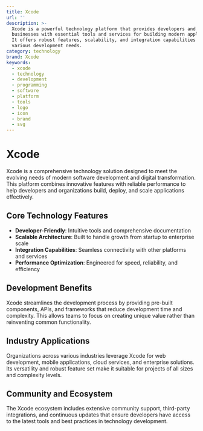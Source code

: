 ```yaml
---
title: Xcode
url: ''
description: >-
  Xcode is a powerful technology platform that provides developers and
  businesses with essential tools and services for building modern applications.
  It offers robust features, scalability, and integration capabilities for
  various development needs.
category: technology
brand: Xcode
keywords:
  - xcode
  - technology
  - development
  - programming
  - software
  - platform
  - tools
  - logo
  - icon
  - brand
  - svg
---
```


# Xcode

Xcode is a comprehensive technology solution designed to meet the evolving needs of modern software development and digital transformation. This platform combines innovative features with reliable performance to help developers and organizations build, deploy, and scale applications effectively.

## Core Technology Features

- **Developer-Friendly**: Intuitive tools and comprehensive documentation
- **Scalable Architecture**: Built to handle growth from startup to enterprise scale
- **Integration Capabilities**: Seamless connectivity with other platforms and services
- **Performance Optimization**: Engineered for speed, reliability, and efficiency

## Development Benefits

Xcode streamlines the development process by providing pre-built components, APIs, and frameworks that reduce development time and complexity. This allows teams to focus on creating unique value rather than reinventing common functionality.

## Industry Applications

Organizations across various industries leverage Xcode for web development, mobile applications, cloud services, and enterprise solutions. Its versatility and robust feature set make it suitable for projects of all sizes and complexity levels.

## Community and Ecosystem

The Xcode ecosystem includes extensive community support, third-party integrations, and continuous updates that ensure developers have access to the latest tools and best practices in technology development.
